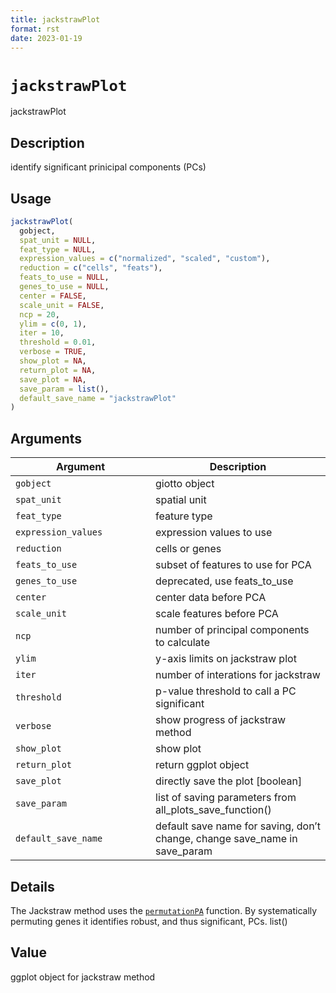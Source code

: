 ```yaml
--- 
title: jackstrawPlot 
format: rst 
date: 2023-01-19 
--- 
```

# `jackstrawPlot`

jackstrawPlot


## Description

identify significant prinicipal components (PCs)


## Usage

```r
jackstrawPlot(
  gobject,
  spat_unit = NULL,
  feat_type = NULL,
  expression_values = c("normalized", "scaled", "custom"),
  reduction = c("cells", "feats"),
  feats_to_use = NULL,
  genes_to_use = NULL,
  center = FALSE,
  scale_unit = FALSE,
  ncp = 20,
  ylim = c(0, 1),
  iter = 10,
  threshold = 0.01,
  verbose = TRUE,
  show_plot = NA,
  return_plot = NA,
  save_plot = NA,
  save_param = list(),
  default_save_name = "jackstrawPlot"
)
```


## Arguments

Argument      |Description
------------- |----------------
`gobject`     |     giotto object
`spat_unit`     |     spatial unit
`feat_type`     |     feature type
`expression_values`     |     expression values to use
`reduction`     |     cells or genes
`feats_to_use`     |     subset of features to use for PCA
`genes_to_use`     |     deprecated, use feats_to_use
`center`     |     center data before PCA
`scale_unit`     |     scale features before PCA
`ncp`     |     number of principal components to calculate
`ylim`     |     y-axis limits on jackstraw plot
`iter`     |     number of interations for jackstraw
`threshold`     |     p-value threshold to call a PC significant
`verbose`     |     show progress of jackstraw method
`show_plot`     |     show plot
`return_plot`     |     return ggplot object
`save_plot`     |     directly save the plot [boolean]
`save_param`     |     list of saving parameters from all_plots_save_function()
`default_save_name`     |     default save name for saving, don't change, change save_name in save_param


## Details

The Jackstraw method uses the [`permutationPA`](#permutationpa) function. By
 systematically permuting genes it identifies robust, and thus significant, PCs.
  list()


## Value

ggplot object for jackstraw method



